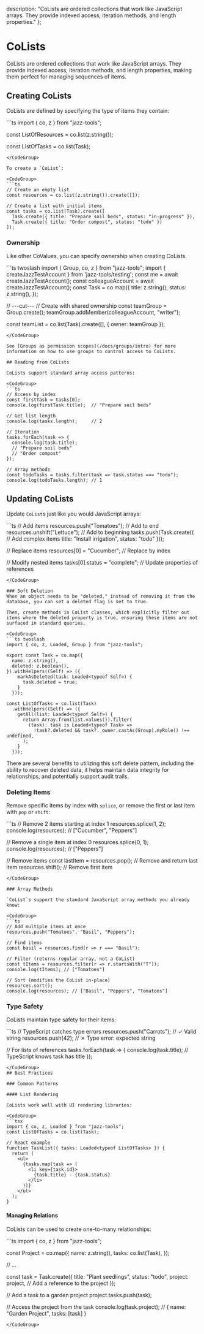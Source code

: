 
  description: "CoLists are ordered collections that work like JavaScript arrays. They provide indexed access, iteration methods, and length properties."
};

# CoLists

CoLists are ordered collections that work like JavaScript arrays. They provide indexed access, iteration methods, and length properties, making them perfect for managing sequences of items.

## Creating CoLists

CoLists are defined by specifying the type of items they contain:

<CodeGroup>
```ts
import { co, z } from "jazz-tools";

const ListOfResources = co.list(z.string());

const ListOfTasks = co.list(Task);
```
</CodeGroup>

To create a `CoList`:

<CodeGroup>
```ts
// Create an empty list
const resources = co.list(z.string()).create([]);

// Create a list with initial items
const tasks = co.list(Task).create([
  Task.create({ title: "Prepare soil beds", status: "in-progress" }),
  Task.create({ title: "Order compost", status: "todo" })
]);
```
</CodeGroup>

### Ownership

Like other CoValues, you can specify ownership when creating CoLists.

<CodeGroup>
```ts twoslash
import { Group, co, z } from "jazz-tools";
import { createJazzTestAccount } from 'jazz-tools/testing';
const me = await createJazzTestAccount();
const colleagueAccount = await createJazzTestAccount();
const Task = co.map({
  title: z.string(),
  status: z.string(),
});

// ---cut---
// Create with shared ownership
const teamGroup = Group.create();
teamGroup.addMember(colleagueAccount, "writer");

const teamList = co.list(Task).create([], { owner: teamGroup });
```
</CodeGroup>

See [Groups as permission scopes](/docs/groups/intro) for more information on how to use groups to control access to CoLists.

## Reading from CoLists

CoLists support standard array access patterns:

<CodeGroup>
```ts
// Access by index
const firstTask = tasks[0];
console.log(firstTask.title);  // "Prepare soil beds"

// Get list length
console.log(tasks.length);     // 2

// Iteration
tasks.forEach(task => {
  console.log(task.title);
  // "Prepare soil beds"
  // "Order compost"
});

// Array methods
const todoTasks = tasks.filter(task => task.status === "todo");
console.log(todoTasks.length); // 1
```
</CodeGroup>

## Updating CoLists

Update `CoList`s just like you would JavaScript arrays:

<CodeGroup>
```ts
// Add items
resources.push("Tomatoes");       // Add to end
resources.unshift("Lettuce");     // Add to beginning
tasks.push(Task.create({          // Add complex items
  title: "Install irrigation",
  status: "todo"
}));

// Replace items
resources[0] = "Cucumber";           // Replace by index

// Modify nested items
tasks[0].status = "complete";        // Update properties of references
```
</CodeGroup>

### Soft Deletion
When an object needs to be "deleted," instead of removing it from the database, you can set a deleted flag is set to true.

Then, create methods in CoList classes, which explicitly filter out items where the deleted property is true, ensuring these items are not surfaced in standard queries.

<CodeGroup>
```ts twoslash
import { co, z, Loaded, Group } from "jazz-tools";

export const Task = co.map({
  name: z.string(),
  deleted: z.boolean(), 
}).withHelpers((Self) => ({
    markAsDeleted(task: Loaded<typeof Self>) {
      task.deleted = true;
    }
  }));

const ListOfTasks = co.list(Task)
  .withHelpers((Self) => ({
    getAll(list: Loaded<typeof Self>) {
      return Array.from(list.values()).filter(
        (task): task is Loaded<typeof Task> =>
          !task?.deleted && task?._owner.castAs(Group).myRole() !== undefined,
      );
    }
  }));
```
</CodeGroup>

There are several benefits to utilizing this soft delete pattern, including the ability to recover deleted data, it helps maintain data integrity for relationships, and potentially support audit trails.

### Deleting Items

Remove specific items by index with `splice`, or remove the first or last item with `pop` or `shift`:

<CodeGroup>
```ts
// Remove 2 items starting at index 1
resources.splice(1, 2);
console.log(resources);              // ["Cucumber", "Peppers"]

// Remove a single item at index 0
resources.splice(0, 1);
console.log(resources);              // ["Peppers"]

// Remove items
const lastItem = resources.pop();    // Remove and return last item
resources.shift();                   // Remove first item
```
</CodeGroup>

### Array Methods

`CoList`s support the standard JavaScript array methods you already know:

<CodeGroup>
```ts
// Add multiple items at once
resources.push("Tomatoes", "Basil", "Peppers");

// Find items
const basil = resources.find(r => r === "Basil");

// Filter (returns regular array, not a CoList)
const tItems = resources.filter(r => r.startsWith("T"));
console.log(tItems); // ["Tomatoes"]

// Sort (modifies the CoList in-place)
resources.sort();
console.log(resources); // ["Basil", "Peppers", "Tomatoes"]
```
</CodeGroup>

### Type Safety

CoLists maintain type safety for their items:

<CodeGroup>
```ts
// TypeScript catches type errors
resources.push("Carrots");        // ✓ Valid string
resources.push(42);               // ✗ Type error: expected string

// For lists of references
tasks.forEach(task => {
  console.log(task.title);        // TypeScript knows task has title
});
```
</CodeGroup>
## Best Practices

### Common Patterns

#### List Rendering

CoLists work well with UI rendering libraries:

<CodeGroup>
```tsx
import { co, z, Loaded } from "jazz-tools";
const ListOfTasks = co.list(Task);

// React example
function TaskList({ tasks: Loaded<typeof ListOfTasks> }) {
  return (
    <ul>
      {tasks.map(task => (
        <li key={task.id}>
          {task.title} - {task.status}
        </li>
      ))}
    </ul>
  );
}
```
</CodeGroup>

#### Managing Relations

CoLists can be used to create one-to-many relationships:

<CodeGroup>
```ts
import { co, z } from "jazz-tools";

const Project = co.map({
  name: z.string(),
  tasks: co.list(Task),
});

// ...

const task = Task.create({
  title: "Plant seedlings",
  status: "todo",
  project: project, // Add a reference to the project
});

// Add a task to a garden project
project.tasks.push(task);

// Access the project from the task
console.log(task.project); // { name: "Garden Project", tasks: [task] }
```
</CodeGroup>

